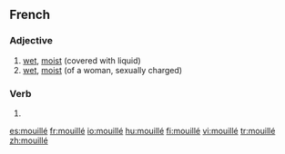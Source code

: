 ==French==

===Adjective===
{{fr-adj}}

# [[wet]], [[moist]] (covered with liquid)
# [[wet]], [[moist]] (of a woman, sexually charged)

===Verb===
{{infl|fr|past participle}}

# {{past participle of|mouiller|lang=French}}

[[es:mouillé]]
[[fr:mouillé]]
[[io:mouillé]]
[[hu:mouillé]]
[[fi:mouillé]]
[[vi:mouillé]]
[[tr:mouillé]]
[[zh:mouillé]]